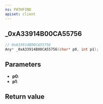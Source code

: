 ```yaml
---
ns: PATHFIND
apiset: client
---
```

## _0xA33914B00CA55756

```c
// 0xA33914B00CA55756
Any* _0xA33914B00CA55756(char* p0, int p1);
```


## Parameters
* **p0**:
* **p1**:

## Return value
